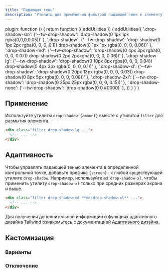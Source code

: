 ```yaml
---
title: "Падающая тень"
description: "Утилиты для применения фильтров падающей тени к элементу."
---
```



  plugin: function () {
    return function ({ addUtilities }) {
      addUtilities({
      '.drop-shadow-sm': {'--tw-drop-shadow': 'drop-shadow(0 1px 1px rgba(0,0,0,0.05))' },
      '.drop-shadow': {'--tw-drop-shadow': 'drop-shadow(0 1px 2px rgba(0, 0, 0, 0.1)) drop-shadow(0 1px 1px rgba(0, 0, 0, 0.06))' },
      '.drop-shadow-md': {'--tw-drop-shadow': 'drop-shadow(0 4px 3px rgba(0, 0, 0, 0.07)) drop-shadow(0 2px 2px rgba(0, 0, 0, 0.06))' },
      '.drop-shadow-lg': {'--tw-drop-shadow': 'drop-shadow(0 10px 8px rgba(0, 0, 0, 0.04)) drop-shadow(0 4px 3px rgba(0, 0, 0, 0.1))' },
      '.drop-shadow-xl': {'--tw-drop-shadow': 'drop-shadow(0 20px 13px rgba(0, 0, 0, 0.03)) drop-shadow(0 8px 5px rgba(0, 0, 0, 0.08))' },
      '.drop-shadow-2xl': {'--tw-drop-shadow': 'drop-shadow(0 25px 25px rgba(0, 0, 0, 0.15))' },
      '.drop-shadow-none': {'--tw-drop-shadow': 'drop-shadow(0 0 #0000)' },
      })
    }
  }
}

## Применение

Используйте утилиты `drop-shadow-{amount}` вместе с утилитой `filter` для размытия элемента.

```html
<div class="filter drop-shadow-lg ...">
  <!-- ... -->
</div>
```

## Адаптивность

Чтобы управлять падающей тенью элемента в определенной контрольной точке, добавьте префикс `{screen}:` к любой существующей утилите `drop-shadow`. Например, используйте `md:drop-shadow-xl`, чтобы применить утилиту `drop-shadow-xl` только при средних размерах экрана и выше.

```html
<div class="filter drop-shadow-md **md:drop-shadow-xl** ...">
  <!-- ... -->
</div>
```

Для получения дополнительной информации о функциях адаптивного дизайна Tailwind ознакомьтесь с документацией [Адаптивного дизайна](/docs/responsive-design).

## Кастомизация

### Варианты

<Variants plugin="dropShadow" name="drop-shadow" />

### Отключение

<Disabling plugin="dropShadow" name="drop-shadow" />
